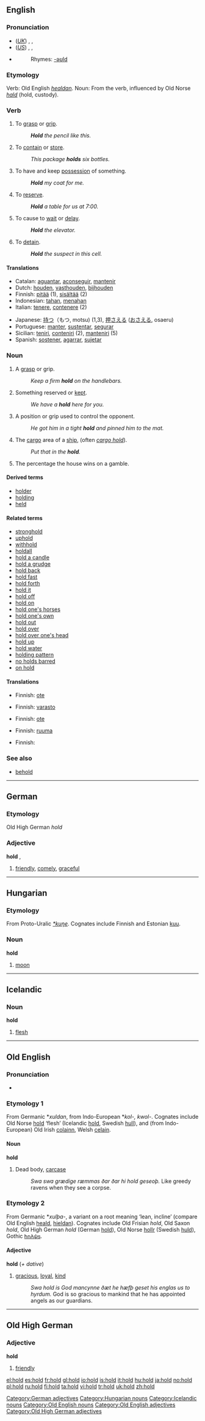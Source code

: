 {{see|Hold}}
==English==

{{rank|lady|truth|turn|416|hold|cause|close|England}}

===Pronunciation===
*(''[[Received Pronunciation|UK]]'') {{AHD|/hōld/}}, {{IPA|/həʊld/}}, {{SAMPA|/h@Uld/}}
*(''[[General American|US]]'') {{AHD|/hōld/}}, {{IPA|/hoʊld/}}, {{SAMPA|/hoUld/}}
*{{audio|en-us-hold.ogg|Audio (US)}}
*:Rhymes: [[Rhymes:English:-əʊld|-əʊld]]

===Etymology===
Verb: Old English ''[[healdan]]''.
Noun: From the verb, influenced by Old Norse ''[[hald]]'' (hold, custody).

===Verb===
{{en-verb|holds|holding|held}}

# {{transitive}} To [[grasp]] or [[grip]].
#: '''''Hold''' the pencil like this.''
# {{transitive}} To [[contain]] or [[store]].
#: ''This package '''holds''' six bottles.''
# {{transitive}} To have and keep [[possess]]ion of something.
#: '''''Hold''' my coat for me.''
# {{transitive}} To [[reserve]].
#: '''''Hold''' a table for us at 7:00.''
# {{transitive}} To cause to [[wait]] or [[delay]].
#: '''''Hold''' the elevator.''
# {{transitive}} To [[detain]].
#: '''''Hold''' the suspect in this cell.''

====Translations====
{{rfc-trans}}
{{top}}
*Catalan: [[aguantar]], [[aconseguir]], [[mantenir]]
*Dutch: [[houden]], [[vasthouden]], [[bijhouden]]
*Finnish: [[pitää]] (1), [[sisältää]] (2)
*Indonesian: [[tahan]], [[tahan|menahan]]
*Italian: [[tenere]], [[contenere]] (2)
{{mid}}
*Japanese: [[持つ]]（もつ, motsu) (1,3), [[押さえる]] ([[おさえる]], osaeru)
*Portuguese: [[manter]], [[sustentar]], [[segurar]]
*Sicilian: [[teniri]], [[conteniri]] (2), [[manteniri]] (5)
*Spanish: [[sostener]], [[agarrar]], [[sujetar]]
{{bottom}}

===Noun===
{{en-noun}}

# A [[grasp]] or grip.
#: ''Keep a firm '''hold''' on the handlebars.''
# Something reserved or [[kept]].
#: ''We have a '''hold''' here for you.''
# {{italbrac|wrestling}} A position or grip used to control the opponent.
#: ''He got him in a tight '''hold''' and pinned him to the mat.''
# {{nautical}} The [[cargo]] area of a [[ship]], (often ''[[cargo hold]]'').
#: ''Put that in the '''hold'''.''
#  {{italbrac|gambling}} The percentage the house wins on a gamble.

====Derived terms====
*[[holder]] <!-- something that holds or contains-->
*[[holding]] <!-- something that one owns, especially stock or real estate-->
*[[held]]

====Related terms====
*[[stronghold]]
*[[uphold]]
*[[withhold]]
*[[holdall]]
*[[hold a candle]]
*[[hold a grudge]]
*[[hold back]]
*[[hold fast]]
*[[hold forth]]
*[[hold it]]
*[[hold off]]
*[[hold on]]
*[[hold one's horses]]
*[[hold one's own]]
*[[hold out]]<!-- hyphenated? -->
*[[hold over]]<!-- hyphenated? -->
*[[hold over one's head]]
*[[hold up]]<!-- hyphenated? -->
*[[hold water]]
*[[holding pattern]]
*[[no holds barred]]
*[[on hold]]

====Translations====
{{trans-top|grasp}}
*Finnish: [[ote]]
{{trans-bottom}}

{{trans-top|reserve}}
*Finnish: [[varasto]]
{{trans-bottom}}

{{trans-top|wrestling grip}}
*Finnish: [[ote]]
{{trans-bottom}}

{{trans-top|cargo area}}
*Finnish: [[ruuma]]
{{trans-bottom}}

{{trans-top|percentage that the house wins}}
*Finnish: [[]]
{{trans-bottom}}

===See also===
*[[behold]]

----

==German==
===Etymology===
Old High German ''hold''
===Adjective===
'''hold''' {{archaic}}, {{poetic}}

# [[friendly]], [[comely]], [[graceful]]

[[Category:German adjectives]]

----

==Hungarian==

===Etymology===
From Proto-Uralic ''[[*kuŋe]]''. Cognates include Finnish and Estonian [[kuu]].

===Noun===
'''hold'''

# [[moon]]

[[Category:Hungarian nouns]]

----

==Icelandic==

===Noun===
'''hold''' {{n}}

# [[flesh]]

[[Category:Icelandic nouns]]

----

==Old English==

===Pronunciation===
*{{IPA|/hold/}}

===Etymology 1===
From Germanic *''xuldan'', from Indo-European *''kol-, kwol-''. Cognates include Old Norse [[hold#Old Norse|hold]] ‘flesh’ (Icelandic [[hold#Icelandic|hold]], Swedish [[hull#Swedish|hull]]), and (from Indo-European) Old Irish [[colainn]], Welsh [[celain]].

====Noun====
'''hold''' {{n}}

# Dead body, [[carcase]]
#: ''Swa swa grædige ræmmas ðar ðar hi hold geseoþ.'' Like greedy ravens when they see a corpse.

===Etymology 2===
From Germanic *''xulþa-'', a variant on a root meaning ‘lean, incline’ (compare Old English [[heald]], [[hieldan]]). Cognates include Old Frisian ''hold'', Old Saxon ''hold'', Old High German ''hold'' (German [[hold#German|hold]]), Old Norse [[hollr]] (Swedish [[huld]]), Gothic [[𐌷𐌿𐌻𐌸𐍃]].

====Adjective====
'''hold''' (''+ dative'')
# [[gracious]], [[loyal]], [[kind]]
#: ''Swa hold is God mancynne ðæt he hæfþ geset his englas us to hyrdum.'' God is so gracious to mankind that he has appointed angels as our guardians.

[[Category:Old English nouns]]
[[Category:Old English adjectives]]

----

==Old High German==
===Adjective===
'''hold'''

# [[friendly]]

[[Category:Old High German adjectives]]

[[el:hold]]
[[es:hold]]
[[fr:hold]]
[[gl:hold]]
[[io:hold]]
[[is:hold]]
[[it:hold]]
[[hu:hold]]
[[ja:hold]]
[[no:hold]]
[[pl:hold]]
[[ru:hold]]
[[fi:hold]]
[[ta:hold]]
[[vi:hold]]
[[tr:hold]]
[[uk:hold]]
[[zh:hold]]